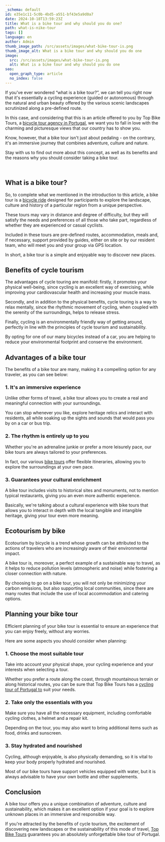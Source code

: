 ```yaml
---
_schema: default
id: e35e1c11-5c0b-4bd5-a551-bf43e5a9d0a7
date: 2024-10-18T13:59:23Z
title: What is a bike tour and why should you do one?
path: what-is-nike-tour
tags: []
language: en
author: Admin
thumb_image_path: /src/assets/images/what-bike-tour-is.png
thumb_image_alt: What is a bike tour and why should you do one
image:
  src: /src/assets/images/what-bike-tour-is.png
  alt: What is a bike tour and why should you do one
seo:
  open_graph_type: article
  no_index: false
---
```

If you've ever wondered “what is a bike tour?”, we can tell you right now that
it's essentially a cycling experience (guided or autonomous) through the natural
and urban beauty offered by the various scenic landscapes scrutinized along a
pre-defined route.

In this case, and considering that this is an article offered to you by Top Bike
Tours, a [bicycle tour agency in Portugal](https://topbiketoursportugal.com/), we want you to fall in love with the charming and picturesque views that our country has to show you.

Know, however, that a bike tour isn't just about pedaling - on the contrary,
it's an immersive journey that combines adventure, culture and nature.

Stay with us to find out more about this concept, as well as its benefits and
the reasons why you should consider taking a bike tour.

&nbsp;

## What is a bike tour?

So, to complete what we mentioned in the introduction to this article, a bike
tour is a [bicycle ride](https://topbiketoursportugal.com/bike-tours-in-portugal/) designed for participants to explore the landscape, culture and history of a particular region from a unique perspective.

These tours may vary in distance and degree of difficulty, but they will satisfy
the needs and preferences of all those who take part, regardless of whether they
are experienced or casual cyclists.

Included in these tours are pre-defined routes, accommodation, meals and, if
necessary, support provided by guides, either on site or by our resident team,
who will meet you and your group via GPS location.

In short, a bike tour is a simple and enjoyable way to discover new places.

## Benefits of cycle tourism

The advantages of cycle touring are manifold: firstly, it promotes your physical
well-being, since cycling is an excellent way of exercising, while improving
your cardiovascular health and increasing your muscle mass.

Secondly, and in addition to the physical benefits, cycle touring is a way to
relax mentally, since the rhythmic movement of cycling, when coupled with the
serenity of the surroundings, helps to release stress.

Finally, cycling is an environmentally friendly way of getting around, perfectly
in line with the principles of cycle tourism and sustainability.

By opting for one of our many bicycles instead of a car, you are helping to
reduce your environmental footprint and conserve the environment.

## Advantages of a bike tour

The benefits of a bike tour are many, making it a compelling option for any
traveler, as you can see below:

### 1\. It's an immersive experience

Unlike other forms of travel, a bike tour allows you to create a real and
meaningful connection with your surroundings.

You can stop whenever you like, explore heritage relics and interact with
residents, all while soaking up the sights and sounds that would pass you by on
a car or bus trip.

### 2\. The rhythm is entirely up to you

Whether you're an adrenaline junkie or prefer a more leisurely pace, our bike
tours are always tailored to your preferences.

In fact, our various
[bike tours](https://topbiketoursportugal.com/passeios-de-bicicleta-portugal/)
offer flexible itineraries, allowing you to explore the surroundings at your own
pace.

### 3\. Guarantees your cultural enrichment

A bike tour includes visits to historical sites and monuments, not to mention
typical restaurants, giving you an even more authentic experience.

Basically, we're talking about a cultural experience with bike tours that allows
you to interact in depth with the local tangible and intangible heritage, giving
your tour even more meaning.

## Ecotourism by bike

Ecotourism by bicycle is a trend whose growth can be attributed to the actions
of travelers who are increasingly aware of their environmental impact.

A bike tour is, moreover, a perfect example of a sustainable way to travel, as
it helps to reduce pollution levels (atmospheric and noise) while fostering a
closer connection with nature.

By choosing to go on a bike tour, you will not only be minimizing your carbon
emissions, but also supporting local communities, since there are many routes
that include the use of local accommodation and catering options.

## Planning your bike tour

Efficient planning of your bike tour is essential to ensure an experience that
you can enjoy freely, without any worries.

Here are some aspects you should consider when planning:

### 1\. Choose the most suitable tour

Take into account your physical shape, your cycling experience and your
interests when selecting a tour.

Whether you prefer a route along the coast, through mountainous terrain or along
historical routes, you can be sure that Top Bike Tours has a [cycling tour of Portugal to](https://topbiketoursportugal.com/) suit your needs.

### 2\. Take only the essentials with you

Make sure you have all the necessary equipment, including comfortable cycling
clothes, a helmet and a repair kit.

Depending on the tour, you may also want to bring additional items such as food,
drinks and sunscreen.

### 3\. Stay hydrated and nourished

Cycling, although enjoyable, is also physically demanding, so it is vital to
keep your body properly hydrated and nourished.

Most of our bike tours have support vehicles equipped with water, but it is
always advisable to have your own bottle and other supplements.

## Conclusion

A bike tour offers you a unique combination of adventure, culture and
sustainability, which makes it an excellent option if your goal is to explore
unknown places in an immersive and responsible way.

If you're attracted by the benefits of cycle tourism, the excitement of
discovering new landscapes or the sustainability of this mode of travel,
[Top Bike Tours](https://topbiketoursportugal.com/) guarantees you an absolutely unforgettable bike tour of Portugal.
